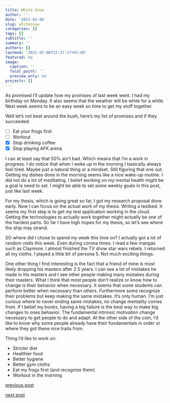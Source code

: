 ```yaml
---
title: White Snow
author: ''
date: '2021-02-06'
slug: whitesnow
categories: []
tags: []
subtitle: ''
summary: ''
authors: []
lastmod: '2021-02-06T22:37:17+01:00'
featured: no
image:
  caption: ''
  focal_point: ''
  preview_only: no
projects: []
---
```


As promised I'll update how my promises of last week went. I had my birthday on Monday. It also seems that the weather will be white for a while. Next week seems to be an easy week so time to get my stuff together.

Well let's not beat around the bush, here's my list of promises and if they succeeded:

- [ ] Eat your frogs first
- [ ] Workout
- [x] Stop drinking coffee
- [x] Stop playing AFK arena

I can at least say that 50% ain't bad. Which means that I'm a work in progress. I do notice that when I woke up in the morning I basically always feel tired. Maybe just a natural thing or a mindset. Still figuring that one out. Getting my dishes done in the morning seems like a nice wake-up routine. I did not do a lot of meditating. I belief working on my mental health might be a goal is need to set. I might be able to set some weekly goals in this post, just like last week.

For my thesis, which is going great so far, I got my research proposal done early. Now I can focus on the actual work of my thesis. Writing a testbed. It seems my first step is to get my test application working in the cloud. Getting the technologies to actually work together might actually be one of the hardest parts. So far I have high hopes for my thesis, so let's see where the ship may strand. 

SO where did I chose to spend my week this time on? I actually got a lot of random visits this week. Even during corona times. I read a few mangas such as Claymore. I almost finished the TV show star wars rebels. I returned all my cloths. I played a little bit of persona 5. Not much exciting things.

One other thing I find interesting is the fact that a friend of mine is most likely dropping his masters after 2.5 years. I can see a lot of mistakes he made in his masters and I see other people making many mistakes during their masters. What I think that most people don't realize or know how to change is their behavior when necessary. It seems that some students can perform better when necessary than others. Furthermore some recognize their problems but keep making the same mistakes. It's only human. I'm just curious where to never ending same mistakes, no change mentality comes from. If I belief my books, having a big failure is the best way to make big changes to ones behavior. The fundamental intrinsic motivation change necessary to get people to do and adapt. At the other side of the coin, I'd like to know why some people already have their fundamentals in order or where they got these nice traits from. 

Thing I'd like to work on:

- Stricter diet
- Healthier food
- Better hygiene 
- Better gym cloths
- Eat my frogs first (and recognize them)
- Workout in the morning

[previous post](/2021/01/30/semester2)

[next post](/2021/02/14/mindset)
